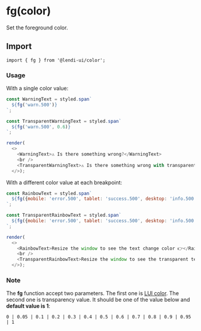 
# fg(color)

Set the foreground color.

## Import 
```
import { fg } from '@lendi-ui/color';
```

### Usage

With a single color value:

```js
const WarningText = styled.span`
  ${fg('warn.500')}
`;

const TransparentWarningText = styled.span`
  ${fg('warn.500', 0.6)}
`;

render(
  <>
    <WarningText>⚠️ Is there something wrong?</WarningText>
    <br />
    <TransparentWarningText>⚠️ Is there something wrong with transparent text?</TransparentWarningText>
  </>);
```

With a different color value at each breakpoint:

```js
const RainbowText = styled.span`
  ${fg({mobile: 'error.500', tablet: 'success.500', desktop: 'info.500'})}
`;

const TransparentRainbowText = styled.span`
  ${fg({mobile: 'error.500', tablet: 'success.500', desktop: 'info.500'}, 0.6)}
`;

render(
  <>
    <RainbowText>Resize the window to see the text change color 👉</RainbowText>
    <br />
    <TransparentRainbowText>Resize the window to see the transparent text change color 👉</TransparentRainbowText>
  </>);
```

### Note

The <strong>fg</strong> function accept two parameters. The first one is [LUI color](https://lendi.design/packages/color). The second one is transparency value. It should be one of the value below and <strong>default value is 1</strong>:

```
0 | 0.05 | 0.1 | 0.2 | 0.3 | 0.4 | 0.5 | 0.6 | 0.7 | 0.8 | 0.9 | 0.95 | 1
```